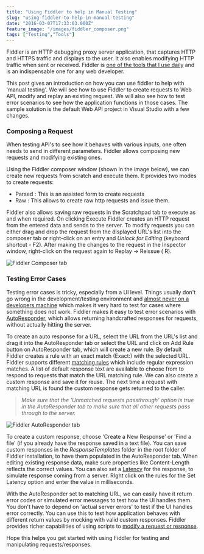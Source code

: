 ```yaml
---
title: "Using Fiddler to help in Manual Testing"
slug: "using-fiddler-to-help-in-manual-testing"
date: "2016-03-07T17:33:03.000Z"
feature_image: "/images/fiddler_composer.png"
tags: ["Testing","Tools"]
---
```


Fiddler is an HTTP debugging proxy server application, that captures HTTP and HTTPS traffic and displays to the user. It also enables modifying HTTP traffic when sent or received. Fiddler is [one of the tools that I use daily](/posts/tools-that-I-use/) and is an indispensable one for any web developer.

This post gives an introduction on how you can use fiddler to help with 'manual testing'. We will see how to use Fiddler to create requests to Web API, modify and replay an existing request. We will also see how to test error scenarios to see how the application functions in those cases. The sample solution is the default Web API project in Visual Studio with a few changes.

### Composing a Request

When testing API's to see how it behaves with various inputs, one often needs to send in different parameters. Fiddler allows composing new requests and modifying existing ones.

Using the Fiddler composer window (shown in the image below), we can create new requests from scratch and execute them. It provides two modes to create requests:

*   Parsed : This is an assisted form to create requests
*   Raw : This allows to create raw http requests and issue them.

Fiddler also allows saving raw requests in the Scratchpad tab to execute as and when required. On clicking Execute Fiddler creates an HTTP request from the entered data and sends to the server. To modify requests you can either drag and drop the request from the displayed URL's list into the composer tab or right-click on an entry and _Unlock for Editing_ (keyboard shortcut - F2). After making the changes to the request in the Inspector window, right-click on the request again to Replay -> Reissue ( R).

![Fiddler Composer tab](/images/fiddler_composer.png)

### Testing Error Cases

Testing error cases is tricky, especially from a UI level. Things usually don't go wrong in the development/testing environment and [almost never on a developers machine](http://blog.codinghorror.com/the-works-on-my-machine-certification-program/) which makes it very hard to test for cases where something does not work. Fiddler makes it easy to test error scenarios with [AutoResponder](http://docs.telerik.com/fiddler/KnowledgeBase/AutoResponder), which allows returning handcrafted responses for requests, without actually hitting the server.

To create an auto response for a URL, select the URL from the URL's list and drag it into the AutoResponder tab or select the URL and click on Add Rule button on AutoResponder tab, which will create a new rule. By default Fiddler creates a rule with an exact match (Exact:) with the selected URL. Fiddler supports different [matching rules](http://docs.telerik.com/fiddler/KnowledgeBase/AutoResponder#matching-rules) which include regular expression matches. A list of default response text are available to choose from to respond to requests that match the URL matching rule. We can also create a custom response and save it for reuse. The next time a request with matching URL is found the custom response gets returned to the caller.

> _Make sure that the 'Unmatched requests passthrough' option is true in the AutoResponder tab to make sure that all other requests pass through to the server._

![Fiddler AutoResponder tab](/images/fiddler_autoresponder.png)

To create a custom response, choose 'Create a New Response' or 'Find a file' (if you already have the response saved in a text file). You can save custom responses in the _ResponseTemplates_ folder in the root folder of Fiddler installation, to have them populated in the AutoResponder tab. When editing existing response data, make sure properties like Content-Length reflects the correct values. You can also set a [Latency](http://docs.telerik.com/fiddler/KnowledgeBase/AutoResponder#latency) for the response, to simulate response coming from a server. RIght click on the rules for the Set Latency option and enter the value in milliseconds.

With the AutoResponder set to matching URL, we can easily have it return error codes or simulated error messages to test how the UI handles them. You don't have to depend on 'actual server errors' to test if the UI handles error correctly. You can use this to test how application behaves with different return values by mocking with valid custom responses. Fiddler provides richer capabilities of using scripts to [modify a request or response](http://docs.telerik.com/fiddler/KnowledgeBase/FiddlerScript/ModifyRequestOrResponse).

Hope this helps you get started with using Fiddler for testing and manipulating requests/responses.